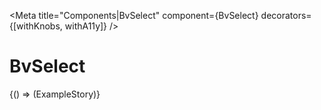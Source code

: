 

<Meta
  title="Components|BvSelect"
  component={BvSelect}
  decorators={[withKnobs, withA11y]}
/>

# BvSelect

<Props of={BvSelect} />

<Preview>
  <Story name="Example">
    {() => (ExampleStory)}
  </Story>
</Preview>

